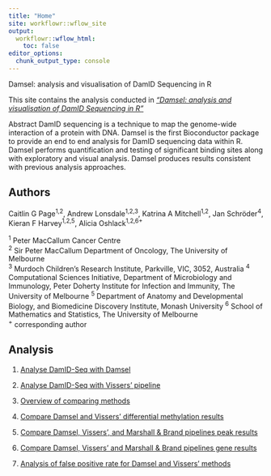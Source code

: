 ```yaml
---
title: "Home"
site: workflowr::wflow_site
output:
  workflowr::wflow_html:
    toc: false
editor_options:
  chunk_output_type: console
---
```


Damsel: analysis and visualisation of DamID Sequencing in R

This site contains the analysis conducted in [*"Damsel: analysis and visualisation of DamID Sequencing in R"*](https://www.biorxiv.org/content/10.1101/2024.06.12.598588v1)

Abstract
DamID sequencing is a technique to map the genome-wide interaction of a protein with DNA. Damsel is the first Bioconductor package to provide an end to end analysis for DamID sequencing data within R. Damsel performs quantification and testing of significant binding sites along with exploratory and visual analysis. Damsel produces results consistent with previous analysis approaches.

Authors
--------
Caitlin G Page^1,2^, Andrew Lonsdale^1,2,3^, Katrina A Mitchell^1,2^, Jan Schröder^4^, Kieran F Harvey^1,2,5^, Alicia Oshlack^1,2,6+^

^1^ Peter MacCallum Cancer Centre  
^2^ Sir Peter MacCallum Department of Oncology, The University of Melbourne  
^3^ Murdoch Children’s Research Institute, Parkville, VIC, 3052, Australia 
^4^ Computational Sciences Initiative, Department of Microbiology and Immunology, Peter Doherty Institute for Infection and Immunity, The University of Melbourne 
^5^ Department of Anatomy and Developmental Biology, and Biomedicine Discovery Institute, Monash University 
^6^ School of Mathematics and Statistics, The University of Melbourne  
^+^ corresponding author

Analysis 
--------

1. [Analyse DamID-Seq with Damsel](run-Damsel.html)

2. [Analyse DamID-Seq with Vissers' pipeline](run-Vissers.html)

3. [Overview of comparing methods](compare-Damsel-Vissers.html)

4. [Compare Damsel and Vissers' differential methylation results](compare_dm.html)

5. [Compare Damsel, Vissers', and Marshall & Brand pipelines peak results](compare_peaks.html)

6. [Compare Damsel, Vissers' and Marshall & Brand pipelines gene results](compare_genes.html)

7. [Analysis of false positive rate for Damsel and Vissers' methods](fp-test.html)




